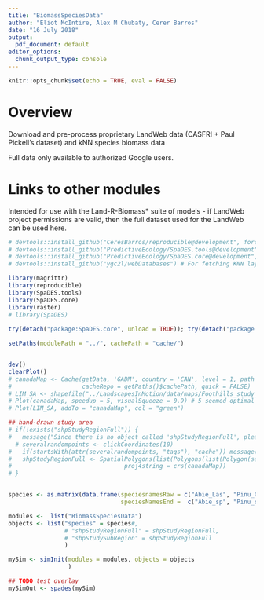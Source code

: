 ```yaml
---
title: "BiomassSpeciesData"
author: "Eliot McIntire, Alex M Chubaty, Cerer Barros"
date: "16 July 2018"
output:
  pdf_document: default
editor_options: 
  chunk_output_type: console
---
```


```r
knitr::opts_chunk$set(echo = TRUE, eval = FALSE)
```

# Overview

Download and pre-process proprietary LandWeb data (CASFRI + Paul Pickell's dataset) and kNN species biomass data

Full data only available to authorized Google users.

# Links to other modules

Intended for use with the Land-R-Biomass* suite of models - if LandWeb project permissions are valid, then the full dataset used for the LandWeb can be used here.

```r
# devtools::install_github("CeresBarros/reproducible@development", force = TRUE) # require bugfix for one step
# devtools::install_github("PredictiveEcology/SpaDES.tools@development", force = TRUE)
# devtools::install_github("PredictiveEcology/SpaDES.core@development", force = TRUE)
# devtools::install_github("ygc2l/webDatabases") # For fetching KNN layers from PFC repo

library(magrittr)
library(reproducible)
library(SpaDES.tools)
library(SpaDES.core)
library(raster)
# library(SpaDES)
 
try(detach("package:SpaDES.core", unload = TRUE)); try(detach("package:SpaDES.tools", unload = TRUE)); try(detach("package:reproducible", unload = TRUE)); devtools::load_all("E:/GitHub/reproducible"); devtools::load_all("E:/GitHub/SpaDES.tools"); devtools::load_all("E:/GitHub/SpaDES.core")

setPaths(modulePath = "../", cachePath = "cache/")


dev()
clearPlot()
# canadaMap <- Cache(getData, 'GADM', country = 'CAN', level = 1, path = "data/",
#                    cacheRepo = getPaths()$cachePath, quick = FALSE) 
# LIM_SA <- shapefile("../LandscapesInMotion/data/maps/Foothills_study_area.shp")
# Plot(canadaMap, speedup = 5, visualSqueeze = 0.9) # 5 seemed optimal
# Plot(LIM_SA, addTo = "canadaMap", col = "green")

## hand-drawn study area
# if(!exists("shpStudyRegionFull")) {
#   message("Since there is no object called 'shpStudyRegionFull', please draw a study area with 10 points")
  # severalrandompoints <- clickCoordinates(10)
#   if(startsWith(attr(severalrandompoints, "tags"), "cache")) message("Taking shpStudyRegionFull from Cache")
#   shpStudyRegionFull <- SpatialPolygons(list(Polygons(list(Polygon(severalrandompoints$coords)), ID = 1)),
#                                proj4string = crs(canadaMap))
# }


species <- as.matrix(data.frame(speciesnamesRaw = c("Abie_Las", "Pinu_Con", "Popu_Tre"),
                                speciesNamesEnd =  c("Abie_sp", "Pinu_sp", "Popu_Tre")))

modules <-  list("BiomassSpeciesData")
objects <- list("species" = species#,
                # "shpStudyRegionFull" = shpStudyRegionFull,
                # "shpStudySubRegion" = shpStudyRegionFull
                )

mySim <- simInit(modules = modules, objects = objects
                 )

## TODO test overlay
mySimOut <- spades(mySim)

```

